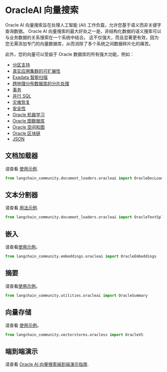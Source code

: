 # OracleAI 向量搜索

Oracle AI 向量搜索旨在处理人工智能 (AI) 工作负载，允许您基于语义而非关键字查询数据。
Oracle AI 向量搜索的最大好处之一是，非结构化数据的语义搜索可以与业务数据的关系搜索在一个系统中结合。
这不仅强大，而且显著更有效，因为您无需添加专门的向量数据库，从而消除了多个系统之间数据碎片化的痛苦。

此外，您的向量可以受益于 Oracle 数据库的所有强大功能，例如：

 * [分区支持](https://www.oracle.com/database/technologies/partitioning.html)
 * [真实应用集群的可扩展性](https://www.oracle.com/database/real-application-clusters/)
 * [Exadata 智能扫描](https://www.oracle.com/database/technologies/exadata/software/smartscan/)
 * [跨地理分布数据库的分片处理](https://www.oracle.com/database/distributed-database/)
 * [事务](https://docs.oracle.com/en/database/oracle/oracle-database/23/cncpt/transactions.html)
 * [并行 SQL](https://docs.oracle.com/en/database/oracle/oracle-database/21/vldbg/parallel-exec-intro.html#GUID-D28717E4-0F77-44F5-BB4E-234C31D4E4BA)
 * [灾难恢复](https://www.oracle.com/database/data-guard/)
 * [安全性](https://www.oracle.com/security/database-security/)
 * [Oracle 机器学习](https://www.oracle.com/artificial-intelligence/database-machine-learning/)
 * [Oracle 图数据库](https://www.oracle.com/database/integrated-graph-database/)
 * [Oracle 空间和图](https://www.oracle.com/database/spatial/)
 * [Oracle 区块链](https://docs.oracle.com/en/database/oracle/oracle-database/23/arpls/dbms_blockchain_table.html#GUID-B469E277-978E-4378-A8C1-26D3FF96C9A6)
 * [JSON](https://docs.oracle.com/en/database/oracle/oracle-database/23/adjsn/json-in-oracle-database.html)

## 文档加载器

请查看 [使用示例](/docs/integrations/document_loaders/oracleai).

```python
from langchain_community.document_loaders.oracleai import OracleDocLoader
```

## 文本分割器

请查看 [用法示例](/docs/integrations/document_loaders/oracleai).

```python
from langchain_community.document_loaders.oracleai import OracleTextSplitter
```

## 嵌入

请查看[使用示例](/docs/integrations/text_embedding/oracleai)。

```python
from langchain_community.embeddings.oracleai import OracleEmbeddings
```

## 摘要

请查看[使用示例](/docs/integrations/tools/oracleai)。

```python
from langchain_community.utilities.oracleai import OracleSummary
```

## 向量存储

请查看 [使用示例](/docs/integrations/vectorstores/oracle)。

```python
from langchain_community.vectorstores.oraclevs import OracleVS
```

## 端到端演示

请查看 [Oracle AI 向量搜索端到端演示指南](https://github.com/langchain-ai/langchain/blob/master/cookbook/oracleai_demo.ipynb).